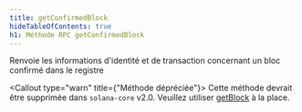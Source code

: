 ```yaml
---
title: getConfirmedBlock
hideTableOfContents: true
h1: Méthode RPC getConfirmedBlock
---
```


Renvoie les informations d'identité et de transaction concernant un bloc
confirmé dans le registre

<Callout type="warn" title={"Méthode dépréciée"}>
  Cette méthode devrait être supprimée dans `solana-core` v2.0. Veuillez
  utiliser [getBlock](/docs/rpc/http/getblock) à la place.
</Callout>
